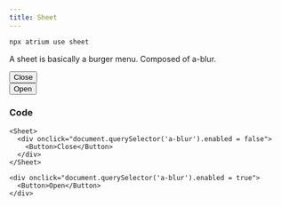 ```yaml
---
title: Sheet
---
```



```bash
npx atrium use sheet
```

A sheet is basically a burger menu. Composed of a-blur.


<div class="not-content min-h-[300px] flex items-center justify-center">
  <Sheet client:load>
    <div onclick="document.querySelector('a-blur').enabled = false">
      <Button>Close</Button>
    </div>
  </Sheet>

  <div onclick="document.querySelector('a-blur').enabled = true">
    <Button>Open</Button>
  </div>
</div>

### Code
```tsx
<Sheet>
  <div onclick="document.querySelector('a-blur').enabled = false">
    <Button>Close</Button>
  </div>
</Sheet>

<div onclick="document.querySelector('a-blur').enabled = true">
  <Button>Open</Button>
</div>
```
